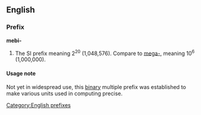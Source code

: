 ==English==
===Prefix===
[[Category:English prefixes]]
'''mebi-'''

#The SI prefix meaning 2<sup>20</sup> (1,048,576). Compare to [[mega-]], meaning 10<sup>6</sup> (1,000,000).

====Usage note====
Not yet in widespread use, this [[binary]] multiple prefix was established to make various units used in computing precise.